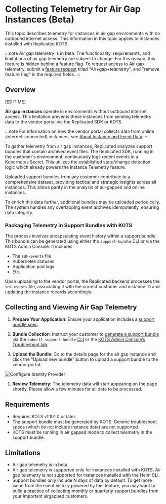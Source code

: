# Collecting Telemetry for Air Gap Instances (Beta)

This topic describes telemetry for instances in air gap environments with no outbound internet access. This information in this topic applies to instances installed with Replicated KOTS.

:::note
Air gap telemetry is in beta. The functionality, requirements, and limitations of air gap telemetry are subject to change. For this reason, this feature is hidden behind a feature flag. To request access to Air gap telemetry, submit a [feature request](https://vendor.replicated.com/support?requestType=feature&productArea=vendor&title=Air+gap+telemetry) titled "Air+gap+telemetry", and "remove feature flag" in the required fields.
:::

## Overview

[EDIT ME]

**Air gap instances** operate in environments without outbound internet access. This limitation prevents these instances from sending telemetry data to the vendor portal via the Replicated SDK or KOTS.

:::note
For information on how the vendor portal collects data from online (internet-connected) instances, see [About Instance and Event Data](/vendor/instance-insights-event-data#about-reporting).
:::

To gather telemetry from air gap instances, Replicated analyzes support bundles that contain archived event files. The Replicated SDK, running in the customer's environment, continuously logs recent events in a Kubernetes Secret. This utilizes the established state/change detection logic which already powers the Instance Telemetry feature.

Uploaded support bundles from any customer contribute to a comprehensive dataset, providing tactical and strategic insights across all instances. This allows parity in the analysis of air-gapped and online instances.

To enrich this data further, additional bundles may be uploaded periodically. The system handles any overlapping event archives idempotently, ensuring data integrity.

### Packaging Telemetry in Support Bundles with KOTS

The process involves encapsulating event history within a support bundle. This bundle can be generated using either the `support-bundle` CLI or via the KOTS Admin Console. It includes:

- The `sdk-events` file
- Kubernetes statuses
- Application pod logs
- Etc.

Upon uploading to the vendor portal, the Replicated backend processes the `sdk-events` file, associating it with the correct customer and instance ID and updating the instance records accordingly.

## Collecting and Viewing Air Gap Telemetry

1. **Prepare Your Application**: Ensure your application includes a [support bundle spec](vendor/support-online-support-bundle-specs).

1. **Bundle Collection**: Instruct your customer to [generate a support bundle](/enterprise/troubleshooting-an-app) via the `kubectl support-bundle` [CLI](/enterprise/troubleshooting-an-app#generating-a-support-bundle-using-the-cli) or the [KOTS Admin Console’s Troubleshoot tab](/enterprise/troubleshooting-an-app#generate-a-support-bundle-using-the-admin-console).

1. **Upload the Bundle**: Go to the details page for the air gap instance and click the "Upload new bundle" button to upload a support bundle to the vendor portal.

![Configure Identity Provider](/images/airgap-upload-telemetry.png)

1. **Review Telemetry**: The telemetry data will start appearing on the page shortly. Please allow a few minutes for all data to be processed.

## Requirements

* Requires KOTS v1.101.0 or later.
* The support bundle must be generated by KOTS. Generic troubleshoot specs (which do not include instance data) are not supported.
* KOTS must be running in air gapped mode to collect telemetry in the support bundle.

## Limitations

* Air gap telemetry is in beta
* Air gap telemetry is supported only for instances installed with KOTS. Air gap telemetry is not supported for instances installed with the Helm CLI.
* Support bundles only include N days of data by default. To get more value from the event history powered by this feature, you may want to build a practice of collecting monthly or quarterly support bundles from your important airgapped customers.
